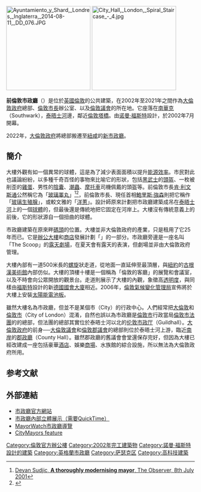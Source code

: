 {{NoteTA
|G1=英國地名
|1=zh-cn:萨瑟克;zh-hk:南華克;zh-tw:南華克
}}
{{distinguish|市政厅 (伦敦市)|倫敦市政廳 (紐咸)}}
{{Infobox building
| name                 = 大倫敦市政廳
| native_name          =
| former_names         =
| alternate_names      =
| image                = CityHallLondon2007.JPG
| alt                  =
| caption              = 從[[倫敦塔橋|倫敦塔橋]]看市政廳
| latitude             = 51.50472
| longitude            = -0.07833
| map_type             = Central London
| map_alt              =
| map_caption          = 在倫敦中心區的位置
| altitude             =
| building_type        =
| architectural_style  =
| structural_system    =
| cost                 =
| ren_cost             =
| location             = {{ENG}}，[[倫敦|倫敦]][[南華克區|南華克區]]
| address              = 110 The Queens Walk, London, SE1 2AA
| owner                = {{link-en|More London|More London}}
| current_tenants      = 
| landlord             =
| coordinates          =
| start_date           =
| completion_date      = 2002年
| inauguration_date    =
| renovation_date      =
| demolition_date      =
| destruction_date     =
| height               = {{convert|45|m}}<ref>[http://www.emporis.com/building/cityhall-london-unitedkingdom City Hall] {{Wayback|url=http://www.emporis.com/building/cityhall-london-unitedkingdom |date=20140820155731 }} on Emporis.com</ref>
| diameter             =
| other_dimensions     =
| floor_count          =
| floor_area           =
| main_contractor      =
| architect            = [[諾曼·福斯特|諾曼·福斯特]]
| architecture_firm    = [[福斯特建築事務所|福斯特建築事務所]]
| structural_engineer  = [[奧雅納|奧雅納]]
| services_engineer    =
| civil_engineer       =
| other_designers      =
| quantity_surveyor    =
| awards               =
| ren_architect        =
| ren_firm             =
| ren_str_engineer     =
| ren_serv_engineer    =
| ren_civ_engineer     =
| ren_oth_designers    =
| ren_qty_surveyor     =
| ren_awards           =
| url                  = {{URL|http://www.london.gov.uk/city-hall}}
| references           =
|operator=無}}
[[File:Ayuntamiento_y_Shard,_Londres,_Inglaterra,_2014-08-11,_DD_076.JPG|225px]]
[[File:City_Hall,_London,_Spiral_Staircase_-_4.jpg|225px]]

'''前倫敦市政廳'''（{{lang-en|Former City Hall, London}}）是位於[[英國|英國]][[倫敦|倫敦]]的公共建築，在2002年至2021年之間作為[[大倫敦政府|大倫敦政府]]總部、[[倫敦市長_(大倫敦)|倫敦市長]]辦公室、以及[[倫敦議會|倫敦議會]]的所在地。它座落在[[南華克|南華克]]（Southwark），[[泰晤士河|泰晤士河]]邊，鄰近[[倫敦塔橋|倫敦塔橋]]。由[[诺曼·福斯特|诺曼·福斯特]]設計，於2002年7月開幕。

2022年，[[大倫敦政府|大倫敦政府]]將總部搬遷至[[紐漢區|紐咸]]的[[倫敦市政廳_(紐咸)|新市政廳]]。

== 簡介 ==
大樓外觀有如一個異常的球體，這是為了減少表面面積以提升[[能源效率|能源效率]]。市民對此也議論紛紛，以多種千奇百怪的事物來比喻它的形狀，包括[[黑武士|黑武士]]的[[頭盔|頭盔]]、一枚被削歪的[[雞蛋|雞蛋]]、男性的[[陰囊|陰囊]]、[[潮虫|潮蟲]]、[[摩托車|摩托車]]司機佩戴的頭盔等。前倫敦市長[[肯·利文斯通|肯·利文斯通]]公然稱它為「[[玻璃|玻璃]][[睪丸|睪丸]]」<ref>[http://observer.guardian.co.uk/review/story/0,,518246,00.html Deyan Sudjic, '''A thoroughly modernising mayor''', The Observer, 8th July 2001]</ref><ref>{{Cite web |url=http://news.bbc.co.uk/1/hi/uk/2129199.stm |title=Inside London's new 'glass egg', The BBC News |access-date=2008-05-11 |archive-date=2011-05-19 |archive-url=https://www.webcitation.org/5yo0sZ57q?url=http://news.bbc.co.uk/1/hi/uk/2129199.stm |dead-url=no }}</ref>，前倫敦市長、現任首相[[鲍里斯·约翰逊|鮑里斯·強森]]則把它稱作「[[玻璃|玻璃]][[生殖腺|生殖腺]]」，或較文雅的「[[洋蔥|洋蔥]]」。設計師原來計劃把市政廳建築成吊在[[泰晤士河|泰晤士河]]上的一個[[球體|球體]]的，但最後還是傳統地把它固定在河岸上。大樓沒有傳統意義上的前後，它的形狀源自一個扭曲的球體。

市政廳建築在原來{{link-en|倫敦池|Pool of London}}畔[[碼頭|碼頭]]的位置。大樓並非大倫敦政府的產業，只是租用了它25年而已。它是[[辦公大樓|辦公大樓]]和[[商店|商店]]發展計劃「{{link-en|More London|More London}}」的一部分。市政廳旁邊是一座名叫「The Scoop」的[[露天劇場|露天劇場]]，在夏天會有露天的表演，但劇場並非由大倫敦政府管理。

大樓內部有一道500米長的[[螺旋|螺旋]]狀走道，從地面一直延伸至最頂層，與[[紐約|紐約]]的[[所羅門·古根漢美術館|古根漢美術館]]內部仿似。大樓的頂樓十樓是一個稱為「倫敦的客廳」的展覽和會議室，以及不時會向公眾開放的觀景台。走道則展示了大樓的內觀，象徵高[[透明度|透明度]]，與同樣由[[福斯特|福斯特]]設計的新[[德國國會大廈|德國國會大廈]]相近。2006年，[[倫敦氣候變化管理局|倫敦氣候變化管理局]]宣佈將於大樓上安裝[[太陽能電池板|太陽能電池板]]。

雖然大樓名為市政廳，但並不是某個市（City）的行政中心。人們經常把[[大倫敦|大倫敦]]和[[倫敦市|倫敦市]]（City of London）混淆，自然也誤以為市政廳是[[倫敦市|倫敦市]]行政當局[[倫敦市法團|倫敦市法團]]的的總部，但法團的總部其實位於泰晤士河以北的[[市政厅_(伦敦市)|伦敦市政厅]]（Guildhall）。[[大倫敦政府|大倫敦政府]]的前身──[[大倫敦議會|大倫敦議會]]和[[倫敦郡議會|倫敦郡議會]]的總部則位於泰晤士河上游，臨近[[南岸_(倫敦)|南岸]]的[[倫敦郡會堂|郡政廳]]（County Hall）。雖然郡政廳的舊議會會堂還保存完好，但因為大樓已經改建成一座包括豪華[[酒店|酒店]]、娛樂[[商場|商場]]、水族館的綜合設施，所以無法為大倫敦政府所用。

==参考文献==
<div class="references-small">
<references />
</div>

==外部連結==
{{commonscat|City Hall (London)}}
{{coord|51|30|17|N|0|04|42|W|region:GB_type:landmark|display=title}}
* [http://webarchive.nationalarchives.gov.uk/20110929065653/http://www.london.gov.uk/gla/city_hall/index.jsp 市政廳官方網站]
* [http://www.casa.ucl.ac.uk/andy/qt/gla.html 市政廳內部立體展示（需要QuickTime）] {{Wayback|url=http://www.casa.ucl.ac.uk/andy/qt/gla.html |date=20180124065207 }}
* [http://www.mayorwatch.co.uk/news.php?slug=Guide-City-Hall-Home-GLA&article_id=50 MayorWatch市政廳導覽]{{dead link|date=2017年12月 |bot=InternetArchiveBot |fix-attempted=yes }}
* [http://www.citymayors.com/cityhalls/london_cityhall.html CityMayors feature] {{Wayback|url=http://www.citymayors.com/cityhalls/london_cityhall.html |date=20210214213835 }}

{{伦敦地标}}

[[Category:倫敦官方辦公樓|Category:倫敦官方辦公樓]]
[[Category:2002年完工建築物|Category:2002年完工建築物]]
[[Category:諾曼·福斯特設計的建築|Category:諾曼·福斯特設計的建築]]
[[Category:英格蘭市政廳|Category:英格蘭市政廳]]
[[Category:萨瑟克区|Category:萨瑟克区]]
[[Category:高科技建築|Category:高科技建築]]